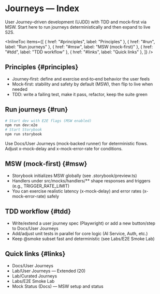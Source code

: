 
# Journeys — Index

<Meta title="Journeys/Index" />

User Journey–driven development (UJDD) with TDD and mock‑first via MSW. Start here to run journeys deterministically and then expand to live S2S.

<InlineToc
  items={[
    { href: "#principles", label: "Principles" },
    { href: "#run", label: "Run journeys" },
    { href: "#msw", label: "MSW (mock‑first)" },
    { href: "#tdd", label: "TDD workflow" },
    { href: "#links", label: "Quick links" },
  ]}
/>

## Principles {#principles}

- Journey‑first: define and exercise end‑to‑end behavior the user feels
- Mock‑first: stability and safety by default (MSW), then flip to live when needed
- TDD: write a failing test, make it pass, refactor, keep the suite green

## Run journeys {#run}

```bash
# Start dev with E2E flags (MSW enabled)
npm run dev:e2e
# Start Storybook
npm run storybook
```

Use Docs/User Journeys (mock‑backed runner) for deterministic flows. Adjust x-mock-delay and x-mock-error-rate for conditions.

## MSW (mock‑first) {#msw}

- Storybook initializes MSW globally (see .storybook/preview.ts)
- Handlers under src/mocks/handlers/** shape responses and triggers (e.g., TRIGGER_RATE_LIMIT)
- You can exercise realistic latency (x-mock-delay) and error rates (x-mock-error-rate) safely

## TDD workflow {#tdd}

- Write/extend a user journey spec (Playwright) or add a new button/step to Docs/User Journeys
- Add/adjust unit tests in parallel for core logic (AI Service, Auth, etc.)
- Keep @smoke subset fast and deterministic (see Labs/E2E Smoke Lab)

## Quick links {#links}

- Docs/User Journeys
- Lab/User Journeys — Extended (20)
- Lab/Curated Journeys
- Labs/E2E Smoke Lab
- Mock Status (Docs) — MSW setup and status

<LastUpdated file="src/stories/Journeys/Index.docs.mdx" />

